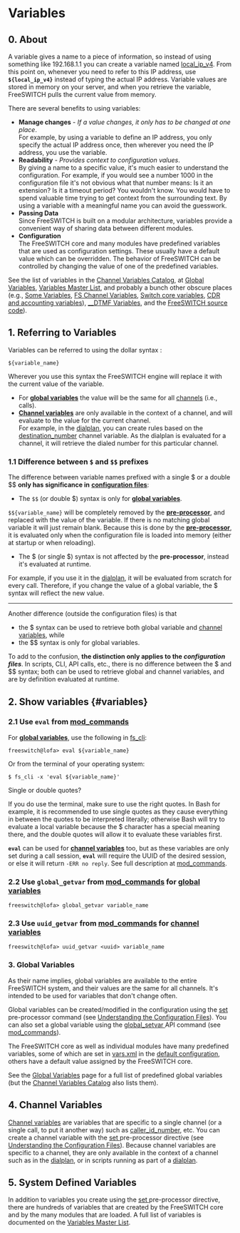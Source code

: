 
# Variables 


## 0\. About

A variable gives a name to a piece of information, so instead of using something like 192.168.1.1 you can create a variable named [local\_ip\_v4](../../../Channel-Variables-Catalog/local_ip_v4_16353556.mdx#local_ip_v4). From this point on, whenever you need to refer to this IP address, use **`${local_ip_v4}`** instead of typing the actual IP address. Variable values are stored in memory on your server, and when you retrieve the variable, FreeSWITCH pulls the current value from memory.

There are several benefits to using variables:

* **Manage changes** \- _If a value changes, it only has to be changed at one place_.  
For example, by using a variable to define an IP address, you only specify the actual IP address once, then wherever you need the IP address, you use the variable.
* **Readability** \- _Provides context to configuration values_.  
By giving a name to a specific value, it's much easier to understand the configuration. For example, if you would see a number 1000 in the configuration file it's not obvious what that number means: Is it an extension? Is it a timeout period? You wouldn't know. You would have to spend valuable time trying to get context from the surrounding text. By using a variable with a meaningful name you can avoid the guesswork.
* **Passing Data**  
Since FreeSWITCH is built on a modular architecture, variables provide a convenient way of sharing data between different modules.
* **Configuration**  
The FreeSWITCH core and many modules have predefined variables that are used as configuration settings. These usually have a default value which can be overridden. The behavior of FreeSWITCH can be controlled by changing the value of one of the predefined variables.

See the list of variables in the [Channel Variables Catalog](../../../Channel-Variables-Catalog/index.mdx#comments), at [Global Variables](./Global-Variables_13173994.mdx#about), [Variables Master List](../../Dialplan/Variables-Master-List_16352570.mdx#id), and probably a bunch other obscure places (e.g., [Some Variables](../../Dialplan/Variables-Archive/some-variable/Some-Variables_16352547.mdx#some_variable), [FS Channel Variables](../../Dialplan/Variables-Archive/--Channel-Variables/FS-Channel-Variables_13173384.mdx), [Switch core variables](../../Dialplan/Variables-WIP/Switch-core-variables_7766279.mdx#about), [CDR and accounting variables](../../Dialplan/Variables-WIP/CDR-and-accounting-variables_7766283.mdx)), [\_\_DTMF Variables](../../Dialplan/Variables-Archive/x__DTMF-Variables_16352562.mdx#about), and the [FreeSWITCH source code](https://github.com/signalwire/freeswitch)).

## 1\. Referring to Variables

Variables can be referred to using the dollar syntax :

```text
${variable_name}
```

 Wherever you use this syntax the FreeSWITCH engine will replace it with the current value of the variable.

* For **[global variables](./Global-Variables_13173994.mdx#about)** the value will be the same for all [channels](../../Dialplan/Channel-States_7144639.mdx#0-about) (i.e., calls).
* **[Channel variables](../../Dialplan/Channel-Variables_16352493.mdx#about)** are only available in the context of a channel, and will evaluate to the value for the current channel.  
For example, in the [dialplan](../../Dialplan/index.mdx#0-about), you can create rules based on the [destination\_number](../../../Channel-Variables-Catalog/destination_number_16353647.mdx) channel variable. As the dialplan is evaluated for a channel, it will retrieve the dialed number for this particular channel.

### 1.1 Difference between `$` and `$$` prefixes

The difference between variable names prefixed with a single $ or a double $$ **only has significance in** [**configuration files**](../../Configuration/index.mdx#about):

* The `$$` (or double $) syntax is only for **[global variables](./Global-Variables_13173994.mdx#about)**.  
    
`$${variable_name}` will be completely removed by the **[pre-processor](../Understanding-the-Configuration-Files.mdx)**, and replaced with the value of the variable. If there is no matching global variable it will just remain blank. Because this is done by the **[pre-processor](../Understanding-the-Configuration-Files.mdx)**, it is evaluated only when the configuration file is loaded into memory (either at startup or when reloading).
* The $ (or single $) syntax is not affected by the **pre-processor**, instead it's evaluated at runtime.  
    
For example, if you use it in the [dialplan](../../Dialplan/index.mdx#0-about), it will be evaluated from scratch for every call. Therefore, if you change the value of a global variable, the $ syntax will reflect the new value.

---

Another difference (outside the configuration files) is that

* the $ syntax can be used to retrieve both global variable and [channel variables](../../Dialplan/Channel-Variables_16352493.mdx#about), while
* the $$ syntax is only for global variables.

To add to the confusion, **the distinction only applies to the _configuration files_**. In scripts, CLI, API calls, etc., there is no difference between the $ and $$ syntax; both can be used to retrieve global and channel variables, and are by definition evaluated at runtime.

## 2. Show variables {#variables}

### 2.1 Use `eval` from [mod_commands](../../Modules/mod_commands_1966741.mdx)

For **[global variables](./Global-Variables_13173994.mdx#about)**, use the following in [fs\_cli](../../Client-and-Developer-Interfaces/1048948.mdx):

```text
freeswitch@lofa> eval ${variable_name}
```

Or from the terminal of your operating system:

```text
$ fs_cli -x 'eval ${variable_name}'
```

Single or double quotes?

If you do use the terminal, make sure to use the right quotes. In Bash for example, it is recommended to use single quotes as they cause everything in between the quotes to be interpreted literally; otherwise Bash will try to evaluate a local variable because the $ character has a special meaning there, and the double quotes will allow it to evaluate these variables first.

  
**`eval`** can be used for **[channel variables](../../Dialplan/Channel-Variables_16352493.mdx#about)** too, but as these variables are only set during a call session, **`eval`** will require the UUID of the desired session, or else it will return `-ERR no reply`. See full description at [mod\_commands](../../Modules/mod_commands_1966741.mdx).

### 2.2 Use `global_getvar` from [mod_commands](../../Modules/mod_commands_1966741.mdx) for [global variables](./Global-Variables_13173994.mdx#about)

```text
freeswitch@lofa> global_getvar variable_name
```

### 2.3 Use `uuid_getvar` from [mod_commands](../../Modules/mod_commands_1966741.mdx) for [channel variables](../../Dialplan/Channel-Variables_16352493.mdx#about)

```text
freeswitch@lofa> uuid_getvar <uuid> variable_name
```

### 3\. Global Variables

As their name implies, global variables are available to the entire FreeSWITCH system, and their values are the same for all channels. It's intended to be used for variables that don't change often.

Global variables can be created/modified in the configuration using the [set](../Understanding-the-Configuration-Files.mdx) pre-processor command (see [Understanding the Configuration Files](../Understanding-the-Configuration-Files.mdx)). You can also set a global variable using the [global\_setvar ](../../Modules/mod_commands_1966741.mdx#global_setvar)API command (see [mod\_commands](../../Modules/mod_commands_1966741.mdx)).

The FreeSWITCH core as well as individual modules have many predefined variables, some of which are set in [vars.xml](../../Configuration/Configuring-FreeSWITCH/vars.xml_7144079.mdx#about) in the [default configuration](../../Configuration/Default-Configuration_6587388.mdx#mod_vp8), others have a default value assigned by the FreeSWITCH core.

See the [Global Variables](./Global-Variables_13173994.mdx#about) page for a full list of predefined global variables (but the [Channel Variables Catalog](../../../Channel-Variables-Catalog/index.mdx#comments) also lists them).

## 4\. Channel Variables

[Channel variables](../../Dialplan/Channel-Variables_16352493.mdx#about) are variables that are specific to a single channel (or a single call, to put it another way) such as [caller\_id\_number](../../../Channel-Variables-Catalog/caller_id_number_16352836.mdx), etc. You can create a channel variable with the [set ](../../Modules/mod-dptools/6586661.mdx#about)pre-processor directive (see [Understanding the Configuration Files](../Understanding-the-Configuration-Files.mdx)). Because channel variables are specific to a channel, they are only available in the context of a channel such as in the [dialplan](../../Dialplan/index.mdx#0-about), or in scripts running as part of a [dialplan](../../Dialplan/index.mdx#0-about).

## 5\. System Defined Variables

In addition to variables you create using the [set ](../../Modules/mod-dptools/6586661.mdx#about)pre-processor directive, there are hundreds of variables that are created by the FreeSWITCH core and by the many modules that are loaded. A full list of variables is documented on the [Variables Master List](../../Dialplan/Variables-Master-List_16352570.mdx#id).


